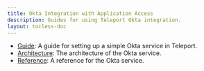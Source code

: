 ```yaml
---
title: Okta Integration with Application Access
description: Guides for using Teleport Okta integration.
layout: tocless-doc
---
```


- [Guide](./okta/guide.mdx): A guide for setting up a simple Okta service in Teleport.
- [Architecture](./okta/architecture.mdx): The architecture of the Okta service.
- [Reference](./okta/reference.mdx): A reference for the Okta service.
